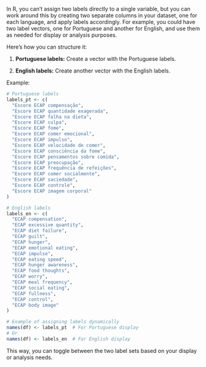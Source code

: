 In R, you can't assign two labels directly to a single variable, but you can work around this by creating two separate columns in your dataset, one for each language, and apply labels accordingly. For example, you could have two label vectors, one for Portuguese and another for English, and use them as needed for display or analysis purposes.

Here's how you can structure it:

1. **Portuguese labels:**
   Create a vector with the Portuguese labels.
   
2. **English labels:**
   Create another vector with the English labels.

Example:

```r
# Portuguese labels
labels_pt <- c(
  "Escore ECAP compensação",
  "Escore ECAP quantidade exagerada",
  "Escore ECAP falha na dieta",
  "Escore ECAP culpa",
  "Escore ECAP fome",
  "Escore ECAP comer emocional",
  "Escore ECAP impulso",
  "Escore ECAP velocidade de comer",
  "Escore ECAP consciência da fome",
  "Escore ECAP pensamentos sobre comida",
  "Escore ECAP preocupação",
  "Escore ECAP frequência de refeições",
  "Escore ECAP comer socialmente",
  "Escore ECAP saciedade",
  "Escore ECAP controle",
  "Escore ECAP imagem corporal"
)

# English labels
labels_en <- c(
  "ECAP compensation",
  "ECAP excessive quantity",
  "ECAP diet failure",
  "ECAP guilt",
  "ECAP hunger",
  "ECAP emotional eating",
  "ECAP impulse",
  "ECAP eating speed",
  "ECAP hunger awareness",
  "ECAP food thoughts",
  "ECAP worry",
  "ECAP meal frequency",
  "ECAP social eating",
  "ECAP fullness",
  "ECAP control",
  "ECAP body image"
)

# Example of assigning labels dynamically
names(df) <- labels_pt  # For Portuguese display
# Or
names(df) <- labels_en  # For English display
```

This way, you can toggle between the two label sets based on your display or analysis needs.